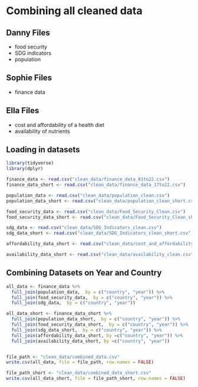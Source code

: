 # Combining all cleaned data

## Danny Files
- food security
- SDG indicators
- population

## Sophie Files
- finance data

## Ella Files
- cost and affordability of a health diet
- availability of nutrients


## Loading in datasets

```r
library(tidyverse)
library(dplyr)

finance_data <- read.csv("clean_data/finance_data_01to22.csv")
finance_data_short <- read.csv("clean_data/finance_data_17to22.csv")

population_data <- read.csv("clean_data/population_clean.csv")
population_data_short <- read.csv("clean_data/population_clean_short.csv")

food_security_data <- read.csv("clean_data/Food_Security_Clean.csv")
food_security_data_short <- read.csv("clean_data/Food_Security_Clean_short.csv")

sdg_data <- read.csv("clean_data/SDG_Indicators_clean.csv")
sdg_data_short <- read.csv("clean_data/SDG_Indicators_clean_short.csv")

affordability_data_short <- read.csv("clean_data/cost_and_affordability_clean.csv")

availability_data_short <- read.csv("clean_data/availability_clean.csv")


```


## Combining Datasets on Year and Country
```r
all_data <- finance_data %>%
  full_join(population_data,  by = c("country", "year")) %>%
  full_join(food_security_data,  by = c("country", "year")) %>%
  full_join(sdg_data,  by = c("country", "year"))

all_data_short <- finance_data_short %>%
  full_join(population_data_short,  by = c("country", "year")) %>%
  full_join(food_security_data_short,  by = c("country", "year")) %>%
  full_join(sdg_data_short,  by = c("country", "year")) %>%
  full_join(affordability_data_short, by =c("country", "year")) %>%
  full_join(availability_data_short, by =c("country", "year"))


file_path <- "clean_data/combined_data.csv"
write.csv(all_data, file = file_path, row.names = FALSE)

file_path_short <- "clean_data/combined_data_short.csv"
write.csv(all_data_short, file = file_path_short, row.names = FALSE)
```
